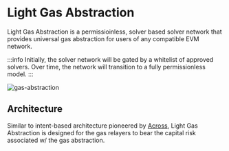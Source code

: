 # Light Gas Abstraction

Light Gas Abstraction is a permissioinless, solver based solver network that provides universal gas abstraction for users of any compatible EVM network.

:::info
Initially, the solver network will be gated by a whitelist of approved solvers. Over time, the network will transition to a fully permissionless model.
:::

![gas-abstraction](/gas-abstraction.png)

## Architecture

Similar to intent-based architecture pioneered by [Across](https://across.to), Light Gas Abstraction is designed for the gas relayers to bear the capital risk associated w/ the gas abstraction.
